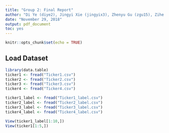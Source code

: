 ```yaml
---
title: "Group 2: Final Report"
author: "Di Ye (diye2), Jingyi Xie (jingyix3), Zhenyu Gu (zgu15), Zihe Wang (zwang199)"
date: "November 29, 2018"
output: pdf_document
toc: yes
---
```


```r
knitr::opts_chunk$set(echo = TRUE)
```

## Load Dataset
```r
library(data.table)
ticker1 <- fread("Ticker1.csv")
ticker2 <- fread("Ticker2.csv")
ticker3 <- fread("Ticker3.csv")
ticker4 <- fread("Ticker4.csv")

ticker1_label <- fread("Ticker1_label.csv")
ticker2_label <- fread("Ticker2_label.csv")
ticker3_label <- fread("Ticker3_label.csv")
ticker4_label <- fread("Ticker4_label.csv")
```

```r
View(ticker1_label[1:10,])
View(ticker1[1:5,])
```

